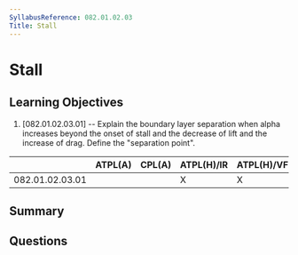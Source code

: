 ```yaml
---
SyllabusReference: 082.01.02.03
Title: Stall
---
```


# Stall

## Learning Objectives

1. [082.01.02.03.01] -- Explain the boundary layer separation when alpha
   increases beyond the onset of stall and the decrease of lift and the increase
   of drag. Define the "separation point".

|                 | ATPL(A) | CPL(A) | ATPL(H)/IR | ATPL(H)/VFR | CPL(H) | IR  | CBIR(A) |
| --------------- | ------- | ------ | ---------- | ----------- | ------ | --- | ------- |
| 082.01.02.03.01 |         |        | X          | X           | X      |     |         |

## Summary

## Questions

